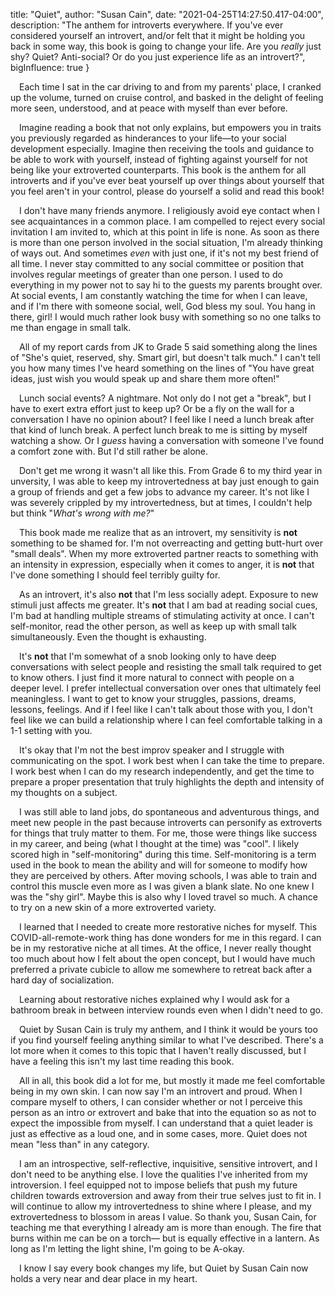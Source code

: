 
  title: "Quiet",
  author: "Susan Cain",
  date: "2021-04-25T14:27:50.417-04:00",
  description: "The anthem for introverts everywhere. If you've ever considered yourself an introvert, and/or felt that it might be holding you back in some way, this book is going to change your life. Are you <em>really</em> just shy? Quiet? Anti-social? Or do you just experience life as an introvert?",
  bigInfluence: true
}


&emsp;Each time I sat in the car driving to and from my parents' place, I cranked up the volume, turned on cruise control, and basked in the delight of feeling more seen, understood, and at peace with myself than ever before.

&emsp;Imagine reading a book that not only explains, but empowers you in traits you previously regarded as hinderances to your life—to your social development especially. Imagine then receiving the tools and guidance to be able to work with yourself, instead of fighting against yourself for not being like your extroverted counterparts. This book is the anthem for all introverts and if you've ever beat yourself up over things about yourself that you feel aren't in your control, please do yourself a solid and read this book!

&emsp;I don't have many friends anymore. I religiously avoid eye contact when I see acquaintances in a common place. I am compelled to reject every social invitation I am invited to, which at this point in life is none. As soon as there is more than one person involved in the social situation, I'm already thinking of ways out. And sometimes *even* with just one, if it's not my best friend of all time. I never stay committed to any social committee or position that involves regular meetings of greater than one person. I used to do everything in my power not to say hi to the guests my parents brought over. At social events, I am constantly watching the time for when I can leave, and if I'm there with someone social, well, God bless my soul. You hang in there, girl! I would much rather look busy with something so no one talks to me than engage in small talk.

&emsp;All of my report cards from JK to Grade 5 said something along the lines of "She's quiet, reserved, shy. Smart girl, but doesn't talk much." I can't tell you how many times I've heard something on the lines of "You have great ideas, just wish you would speak up and share them more often!"

&emsp;Lunch social events? A nightmare. Not only do I not get a "break", but I have to exert extra effort just to keep up? Or be a fly on the wall for a conversation I have no opinion about? I feel like I need a lunch break after that kind of lunch break. A perfect lunch break to me is sitting by myself watching a show. Or I *guess* having a conversation with someone I've found a comfort zone with. But I'd still rather be alone.

&emsp;Don't get me wrong it wasn't all like this. From Grade 6 to my third year in unversity, I was able to keep my introvertedness at bay just enough to gain a group of friends and get a few jobs to advance my career. It's not like I was severely crippled by my introvertedness, but at times, I couldn't help but think "*What's wrong with me?*"

&emsp;This book made me realize that as an introvert, my sensitivity is **not** something to be shamed for. I'm not overreacting and getting butt-hurt over "small deals". When my more extroverted partner reacts to something with an intensity in expression, especially when it comes to anger, it is **not** that I've done something I should feel terribly guilty for.

&emsp;As an introvert, it's also **not** that I'm less socially adept. Exposure to new stimuli just affects me greater. It's **not** that I am bad at reading social cues, I'm bad at handling multiple streams of stimulating activity at once. I can't self-monitor, read the other person, as well as keep up with small talk simultaneously. Even the thought is exhausting.

&emsp;It's **not** that I'm somewhat of a snob looking only to have deep conversations with select people and resisting the small talk required to get to know others. I just find it more natural to connect with people on a deeper level. I prefer intellectual conversation over ones that ultimately feel meaningless. I want to get to know your struggles, passions, dreams, lessons, feelings. And if I feel like I can't talk about those with you, I don't feel like we can build a relationship where I can feel comfortable talking in a 1-1 setting with you.

&emsp;It's okay that I'm not the best improv speaker and I struggle with communicating on the spot. I work best when I can take the time to prepare. I work best when I can do my research independently, and get the time to prepare a proper presentation that truly highlights the depth and intensity of my thoughts on a subject.

&emsp;I was still able to land jobs, do spontaneous and adventurous things, and meet new people in the past because introverts can personify as extroverts for things that truly matter to them. For me, those were things like success in my career, and being (what I thought at the time) was "cool". I likely scored high in "self-monitoring" during this time. Self-monitoring is a term used in the book to mean the ability and will for someone to modify how they are perceived by others. After moving schools, I was able to train and control this muscle even more as I was given a blank slate. No one knew I was the "shy girl". Maybe this is also why I loved travel so much. A chance to try on a new skin of a more extroverted variety.

&emsp;I learned that I needed to create more restorative niches for myself. This COVID-all-remote-work thing has done wonders for me in this regard. I can be in my restorative niche at all times. At the office, I never really thought too much about how I felt about the open concept, but I would have much preferred a private cubicle to allow me somewhere to retreat back after a hard day of socialization.

&emsp;Learning about restorative niches explained why I would ask for a bathroom break in between interview rounds even when I didn't need to go.

&emsp;Quiet by Susan Cain is truly my anthem, and I think it would be yours too if you find yourself feeling anything similar to what I've described. There's a lot more when it comes to this topic that I haven't really discussed, but I have a feeling this isn't my last time reading this book.

&emsp;All in all, this book did a lot for me, but mostly it made me feel comfortable being in my own skin. I can now say I'm an introvert and proud. When I compare myself to others, I can consider whether or not I perceive this person as an intro or extrovert and bake that into the equation so as not to expect the impossible from myself. I can understand that a quiet leader is just as effective as a loud one, and in some cases, more. Quiet does not mean "less than" in any category.

&emsp;I am an introspective, self-reflective, inquisitive, sensitive introvert, and I don't need to be anything else. I love the qualities I've inherited from my introversion.  I feel equipped not to impose beliefs that push my future children towards extroversion and away from their true selves just to fit in. I will continue to allow my introvertedness to shine where I please, and my extrovertedness to blossom in areas I value. So thank you, Susan Cain, for teaching me that everything I already am is more than enough. The fire that burns within me can be on a torch— but is equally effective in a lantern. As long as I'm letting the light shine, I'm going to be A-okay.

&emsp;I know I say every book changes my life, but Quiet by Susan Cain now holds a very near and dear place in my heart.
